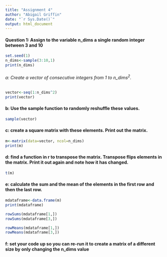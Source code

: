 ```yaml
---
title: "Assignment 4"
author: "Abigail Griffin"
date: "`r Sys.Date()`"
output: html_document
---
```

#### Question 1: Assign to the variable n_dims a single random integer between 3 and 10
```r
set.seed(1)
n_dims<-sample(3:10,1)
print(n_dims)
```

###### a: Create a vector of consecutive integers from 1 to n_dims^2^.
```r
vector<-seq(1:n_dims^2)
print(vector)
```
#### b: Use the sample function to randomly reshuffle these values.
```r
sample(vector)
```
#### c: create a square matrix with these elements. Print out the matrix.
```r
m<-matrix(data=vector, ncol=n_dims)
print(m)
```

#### d: find a function in r to transpose the matrix. Transpose flips elements in the matrix. Print it out again and note how it has changed.
```r
t(m)
```
#### e: calculate the sum and the mean of the elements in the first row and then the last row.
```r
mdataframe<-data.frame(m)
print(mdataframe)

rowSums(mdataframe[1,]) 
rowSums(mdataframe[3,])

rowMeans(mdataframe[1,])
rowMeans(mdataframe[3,])
```
#### f: set your code up so you can re-run it to create a matrix of a different size by only changing the n_dims value


